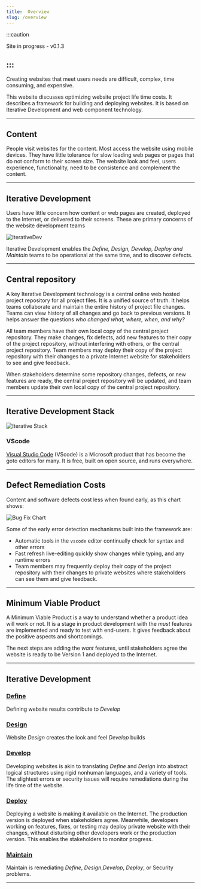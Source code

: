 ```yaml
---
title:  Overview
slug: /overview
---
```


:::caution

Site in progress - v0.1.3

:::
---
Creating websites that meet users needs are difficult, complex, time consuming, and expensive.


This website discusses optimizing website project life time costs. It describes a  framework for building and deploying websites. It is based on Iterative Development and web component technology.

---

## Content

People visit websites for the content. Most access the website using mobile devices. They have little tolerance for slow loading web pages or pages that do not conform to their screen size. The website look and feel, users experience, functionality, need to be consistence and complement the content.

---

## Iterative Development

Users have little concern how content or web pages are created, deployed to the Internet, or delivered to their screens. These are primary concerns of the website development teams

![IterativeDev](/img/IterativeDev.png)

Iterative Development enables the *Define, Design, Develop, Deploy and Maintain* teams to be operational at the same time, and to discover defects. 

---

## Central repository

A key Iterative Development technology is a central online web hosted project repository for all project files. It is a unified source of truth. It helps teams collaborate and maintain the entire history of project file changes. Teams can view history of all changes and go back to previous versions. It helps answer the questions _who changed what, where, when, and why?_

All team members have their own local copy of the central project repository. They make changes, fix defects, add new features to their copy of the project repository, without interfering with others, or the central project repository. Team members may deploy their copy of the project repository with their changes to a private Internet website for stakeholders to see and give feedback.

When stakeholders determine some repository changes, defects, or new features are ready, the central project repository will be updated, and team members update their own local copy of the central project repository.

<!--
Some times companies may have little interest in how their websites are constructed, as long as they have the features and functionality needed to satisfy their users. The cost of error and security remediation, may cost a magnitude or more money than creating the websites.
-->

---

## Iterative Development Stack

![Iterative Stack](/img/IterativeDevStack.png)

### VScode

[Visual Studio Code](https://code.visualstudio.com) (VScode) is a Microsoft product that has become  the goto editors for many. It is free, built on open source, and runs everywhere.


---

## Defect Remediation Costs

Content and software defects cost less when found early, as this chart shows:
 
![Bug Fix Chart](/img/bugFixChart.jpg)

Some of the early error detection mechanisms built into the framework are:

- Automatic tools in the `vscode` editor  continually check for syntax and other errors 
- Fast refresh live-editing quickly show changes while typing, and any runtime errors
- Team members may frequently deploy their copy of the project repository with their changes to private websites where stakeholders can see them and give feedback.

---

## Minimum Viable Product 

 A Minimum Viable Product is a way to understand whether a product idea will work or not. It is a stage in product development with the *must* features are implemented and ready to test with end-users. It gives feedback about the positive aspects and shortcomings.
 
 The next steps are adding the *want* features, until stakeholders agree the website is ready to be Version 1 and deployed to the Internet.

---

## Iterative Development

### [Define](define/define)

Defining website results contribute to *Develop*


### [Design](design/design)

Website *Design* creates the look and feel *Develop* builds 


### [Develop](develop/develop)

Developing websites is akin to translating *Define* and *Design* into abstract logical structures using rigid nonhuman languages, and a variety of tools. The slightest errors or security issues will require remediations during the life time of the website.


### [Deploy](deploy/deploy)

Deploying a website is making it available on the Internet. The production version is deployed when stakeholders agree. Meanwhile, developers working on features, fixes, or testing may deploy private website with their changes, without disturbing other developers work or the production version. This enables the stakeholders to monitor progress.


### [Maintain](maintain/maintain)

Maintain is remediating *Define*, *Design*,*Develop*, *Deploy*, or Security problems.

---
